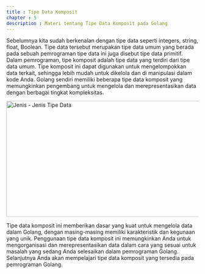 ```yaml
---
title : Tipe Data Komposit
chapter : 5
description : Materi tentang Tipe Data Komposit pada Golang
---
```



Sebelumnya kita sudah berkenalan dengan tipe data seperti integers, 
string, float, Boolean. Tipe data tersebut merupakan tipe data umum yang 
berada pada sebuah pemrograman tipe data ini juga disebut tipe data 
primitif. Dalam pemrograman, tipe komposit adalah tipe data yang terdiri 
dari tipe data umum. Tipe komposit ini dapat digunakan untuk 
mengelompokkan data terkait, sehingga lebih mudah untuk dikelola dan di 
manipulasi dalam kode Anda.
Golang sendiri memiliki beberapa tipe data komposit yang memungkinkan 
pengembang untuk mengelola dan merepresentasikan data dengan 
berbagai tingkat kompleksitas.

<Image
  src="/content/bab-5/bab-5-1.png"
  width="618"
  height="304"
  alt="Jenis - Jenis Tipe Data"
/>

Tipe data komposit ini memberikan dasar yang kuat untuk mengelola data 
dalam Golang, dengan masing-masing memiliki karakteristik dan kegunaan 
yang unik. Penggunaan tipe data komposit ini memungkinkan Anda untuk 
mengorganisasi dan merepresentasikan data dalam cara yang sesuai untuk 
masalah yang sedang Anda selesaikan dalam pemrograman Golang.
Selanjutnya Anda akan mempelajari tipe data komposit yang tersedia pada 
pemrograman Golang.